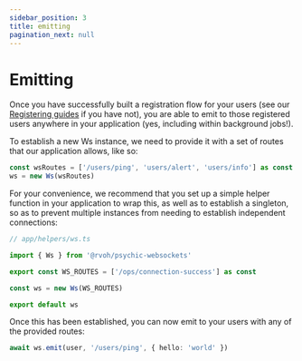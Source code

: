 ```yaml
---
sidebar_position: 3
title: emitting
pagination_next: null
---
```


# Emitting

Once you have successfully built a registration flow for your users (see our [Registering guides](./registering) if you have not), you are able to emit to those registered users anywhere in your application (yes, including within background jobs!).

To establish a new Ws instance, we need to provide it with a set of routes that our application allows, like so:

```ts
const wsRoutes = ['/users/ping', 'users/alert', 'users/info'] as const
ws = new Ws(wsRoutes)
```

For your convenience, we recommend that you set up a simple helper function in your application to wrap this, as well as to establish a singleton, so as to prevent multiple instances from needing to establish independent connections:

```ts
// app/helpers/ws.ts

import { Ws } from '@rvoh/psychic-websockets'

export const WS_ROUTES = ['/ops/connection-success'] as const

const ws = new Ws(WS_ROUTES)

export default ws
```

Once this has been established, you can now emit to your users with any of the provided routes:

```ts
await ws.emit(user, '/users/ping', { hello: 'world' })
```
